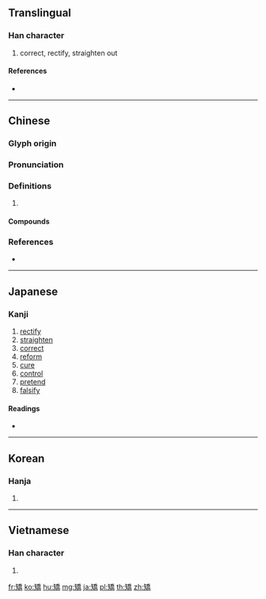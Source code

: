 {{character info/new}}
{{also|矫}}
==Translingual==

===Han character===
{{Han char|rn=111|rad=矢|as=12|sn=17|four=82427|canj=OKHKB|ids=⿰矢喬}}

# correct, rectify, straighten out

====References====
* {{Han ref|kx=0825.240|dkj=24015|dj=1238.260|hdz=42586.130|uh=77EF|ud=30703|bh=C142|bd=49474}}

----

==Chinese==
{{zh-forms|s=矫}}

===Glyph origin===
{{Han etym}}

===Pronunciation===
{{zh-pron
|m=jiǎo
|c=giu2,kiu2
|mc=y
|oc=y
|cat=
}}

===Definitions===
{{zh-hanzi}}

# {{rfdef|zh}}

====Compounds====
{{zh-der|企足矯首|夭矯|夭矯離奇|拿矯|曲心矯肚|矯世|矯世勵俗|矯世變俗|矯亢|矯俗|矯健|矯制|矯厲|矯命|矯孑|矯情|矯情干譽|矯情立異|矯情自飾|矯情鎮物|矯情飾行|矯情飾詐|矯情飾貌|矯捷|矯揉|矯揉造作|矯枉過正|矯枉過直|矯正|矯正處分|矯治|矯激奇詭|矯矯|矯矯不群|矯若遊龍|矯若驚龍|矯虔|矯言偽行|矯託|矯詔|矯誕|矯誣|矯邪歸正|矯飾|矯飾偽行|矯首|身手矯捷}}
<!--* [[矫健]]
* [[矫矫]]
* [[矫捷]]
* [[矫命]]
* [[矫情]]
* [[矫揉造作]]
* [[矫若游龙]]
* [[矫饰]]
* [[矫枉过正]]
* [[矫形]]
* [[矫正]]
* [[矫治]]
* [[矫作]]-->{{attention|zh}}

===References===
* {{R:yue:Hanzi}}

----

==Japanese==

===Kanji===
{{ja-kanji|grade=c|rs=矢12}}

# [[rectify]]
# [[straighten]]
# [[correct]]
# [[reform]]
# [[cure]]
# [[control]]
# [[pretend]]
# [[falsify]]

====Readings====
* {{ja-readings|on=[[きょう]] (kyō)|kun=[[いつわる]] (itsuwaru), [[ためる]] (tameru)|nanori=}}

----

==Korean==

===Hanja===
{{ko-hanja|hangeul=교|eumhun=|rv=gyo|mr=kyo|y=kyo}}

# {{defn|lang=ko|sort=矢12}}

----

==Vietnamese==

===Han character===
{{vi-hantu|[[kiểu]], [[kẻo]], [[kẽo]], [[khéo]], [[kéo]], [[kĩu]]|rs=矢12}}

# {{defn|lang=vi|sort=矢12}}

[[fr:矯]]
[[ko:矯]]
[[hu:矯]]
[[mg:矯]]
[[ja:矯]]
[[pl:矯]]
[[th:矯]]
[[zh:矯]]
